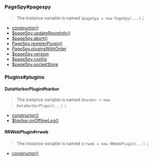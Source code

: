 ### PageSpy#pagespy

> The instance variable is named `$pageSpy = new PageSpy(...)`；

- [constructor()](./pagespy#constructor)
- [$pageSpy.updateRoomInfo()](./pagespy#updateRoomInfo)
- [$pageSpy.abort()](./pagespy#abort)
- [PageSpy.registerPlugin()](./pagespy#registerPlugin)
- [PageSpy.pluginsWithOrder](./pagespy#pluginsWithOrder)
- [$pageSpy.version](./pagespy#version)
- [$pageSpy.config](./pagespy#config)
- [$pageSpy.socketStore](./pagespy#socketStore)

### Plugins#plugins

#### DataHarborPlugin#harbor

> The instance variable is named `$harbor = new DataHarborPlugin(...)`；

- [constructor()](./data-harbor#constructor)
- [$harbor.onOfflineLog()](./data-harbor#onOfflineLog)

#### RRWebPlugin#rrweb

> The instance variable is named `$rrweb = new RRWebPlugin(...)`；

- [constructor()](./rrweb#constructor)